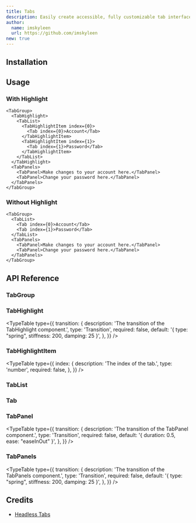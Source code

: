 ```yaml
---
title: Tabs
description: Easily create accessible, fully customizable tab interfaces, with robust focus management and keyboard navigation support.
author:
  name: imskyleen
  url: https://github.com/imskyleen
new: true
---
```


<ComponentPreview name="demo-primitives-headless-tabs" />

## Installation

<ComponentInstallation name="primitives-headless-tabs" />

## Usage

### With Highlight

```tsx
<TabGroup>
  <TabHighlight>
    <TabList>
      <TabHighlightItem index={0}>
        <Tab index={0}>Account</Tab>
      </TabHighlightItem>
      <TabHighlightItem index={1}>
        <Tab index={1}>Password</Tab>
      </TabHighlightItem>
    </TabList>
  </TabHighlight>
  <TabPanels>
    <TabPanel>Make changes to your account here.</TabPanel>
    <TabPanel>Change your password here.</TabPanel>
  </TabPanels>
</TabGroup>
```

### Without Highlight

```tsx
<TabGroup>
  <TabList>
    <Tab index={0}>Account</Tab>
    <Tab index={1}>Password</Tab>
  </TabList>
  <TabPanels>
    <TabPanel>Make changes to your account here.</TabPanel>
    <TabPanel>Change your password here.</TabPanel>
  </TabPanels>
</TabGroup>
```

## API Reference

### TabGroup

<ExternalLink
  href="https://headlessui.com/react/tabs#tab-group"
  text="Headless UI API Reference - TabGroup"
/>

### TabHighlight

<ExternalLink
  href="https://animate-ui.com/docs/primitives/effects/highlight#highlight"
  text="Animate UI API Reference - Highlight"
/>

<TypeTable
  type={{
    transition: {
      description: 'The transition of the TabHighlight component.',
      type: 'Transition',
      required: false,
      default: '{ type: "spring", stiffness: 200, damping: 25 }',
    },
  }}
/>

### TabHighlightItem

<ExternalLink
  href="https://animate-ui.com/docs/primitives/effects/highlight#highlightitem"
  text="Animate UI API Reference - HighlightItem"
/>

<TypeTable
  type={{
    index: {
      description: 'The index of the tab.',
      type: 'number',
      required: false,
    },
  }}
/>

### TabList

<ExternalLink
  href="https://headlessui.com/react/tabs#tab-list"
  text="Headless UI API Reference - TabList"
/>

### Tab

<ExternalLink
  href="https://headlessui.com/react/tabs#tab"
  text="Headless UI API Reference - Tab"
/>

### TabPanel

<ExternalLink
  href="https://headlessui.com/react/tabs#tab-panel"
  text="Headless UI API Reference - TabPanel"
/>

<TypeTable
  type={{
    transition: {
      description: 'The transition of the TabPanel component.',
      type: 'Transition',
      required: false,
      default: '{ duration: 0.5, ease: "easeInOut" }',
    },
  }}
/>

### TabPanels

<div className="flex flex-col gap-2">
<ExternalLink
  href="https://headlessui.com/react/tabs#tab-panels"
  text="Headless UI API Reference - TabPanels"
/>

<ExternalLink
  href="https://animate-ui.com/docs/primitives/effects/auto-height#autoheight"
  text="Animate UI API Reference - AutoHeight"
/>
</div>

<TypeTable
  type={{
    transition: {
      description: 'The transition of the TabPanels component.',
      type: 'Transition',
      required: false,
      default: '{ type: "spring", stiffness: 200, damping: 25 }',
    },
  }}
/>

## Credits

- [Headless Tabs](https://headlessui.com/react/tabs)

